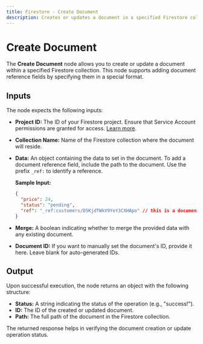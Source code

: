 ```yaml
---
title: Firestore - Create Document
description: Creates or updates a document in a specified Firestore collection (with document reference field type support).
---
```



# Create Document
The **Create Document** node allows you to create or update a document within a specified Firestore collection. This node supports adding document reference fields by specifying them in a special format.

<Node id="@buildship/create-firestore-document" version="1.3.1" />

## Inputs
The node expects the following inputs:

- **Project ID:** The ID of your Firestore project. Ensure that Service Account permissions are granted for access. [Learn more](https://docs.buildship.com/tutorials/firebase-project).
- **Collection Name:** Name of the Firestore collection where the document will reside.
- **Data:** An object containing the data to set in the document. To add a document reference field, include the path to the document. Use the prefix `_ref:` to identify a reference.

  **Sample Input:**
  ```json
  {
    "price": 24, 
    "status": "pending",
    "ref": "_ref:customers/D5KjdTWkV9YeY3CXHApo" // this is a document reference field
  }
  ```

- **Merge:** A boolean indicating whether to merge the provided data with any existing document.
- **Document ID:** If you want to manually set the document's ID, provide it here. Leave blank for auto-generated IDs.

## Output
Upon successful execution, the node returns an object with the following structure:
- **Status:** A string indicating the status of the operation (e.g., "success!").
- **ID:** The ID of the created or updated document.
- **Path:** The full path of the document in the Firestore collection.

The returned response helps in verifying the document creation or update operation status.